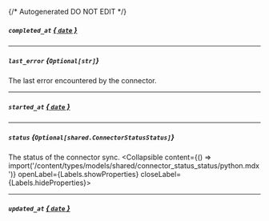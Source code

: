 {/* Autogenerated DO NOT EDIT  */}

##### `completed_at` [*{ `date` }*](https://docs.python.org/3/library/datetime.html#date-objects)

---
##### `last_error` *{`Optional[str]`}*
The last error encountered by the connector.

---
##### `started_at` [*{ `date` }*](https://docs.python.org/3/library/datetime.html#date-objects)

---
##### `status` *{`Optional[shared.ConnectorStatusStatus]`}*
The status of the connector sync.
<Collapsible content={() => import('/content/types/models/shared/connector_status_status/python.mdx')} openLabel={Labels.showProperties} closeLabel={Labels.hideProperties}>
</Collapsible>

---
##### `updated_at` [*{ `date` }*](https://docs.python.org/3/library/datetime.html#date-objects)


